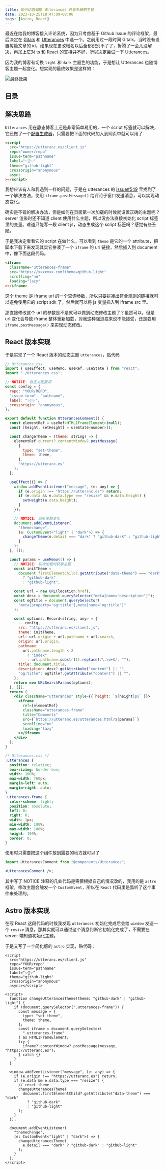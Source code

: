 ```yaml
---
title: 如何动态调整 Utterances 评论系统的主题
date: 2023-10-25T18:47:00+08:00
tags: [Astro, React]
---
```


最近在给我的博客接入评论系统，因为只考虑基于 Github Issue 的评论框架，最后决定在 [Gitalk](https://github.com/gitalk/gitalk) 和 [Utterances](https://github.com/utterance/utterances) 中选一个。之前用过一段时间 Gitalk，当时没有设置每篇文章的 id，结果现在更改域名以后全都识别不了了，折腾了一会儿没解决，再加上它对 ts 和 React 的支持并不好，所以决定尝试一下 Utterances。

因为我的博客有切换 `light` 和 `dark` 主题色的功能，于是想让 Utterances 也随博客主题一起变化。想实现的最终效果是这样的：

![最终效果](@assets/images/2023/dynamic-utterances-theme/preview.gif)

## 目录

## 解决思路

`Utterances` 用在静态博客上还是非常简单易用的，一个 script 标签就可以解决，它还做了一个[配置生成器](https://utteranc.es/)，只需要把下面的代码加入到网页中就可以用了

```html
<script
  src="https://utteranc.es/client.js"
  repo="owner/repo"
  issue-term="pathname"
  label="✨💬✨"
  theme="github-light"
  crossorigin="anonymous"
  async
></script>
```

我想应该有人和我遇到一样的问题，于是在 utterances 的 [issue#549](https://github.com/utterance/utterances/issues/549#issuecomment-907606127) 里找到了一个解决方法，使用 `iframe.postMessage()` 给评论子窗口发送消息，可以实现动态变化。

确实是不错的解决办法，但是如何在页面第一次加载的时候就设置正确的主题呢？server 渲染时还不知道 client 使用什么主题，所以没办法直接初始化 script 标签里的变量。难道只能写一段 client js，动态生成这个 script 标签吗？感觉有些丑陋。

于是我决定看看它的 script 在做什么，可以看到 `theme` 是它的一个 attribute，把脚本下载下来发现其实它拼凑了一个 `iframe` 的 url 链接，然后插入到 document 中，像下面这段代码。

```html
<iframe
  className="utterances-frame"
  src="https://xxxxxxx.com?theme=github-light"
  scrolling="no"
  loading="lazy"
></iframe>
```

这个 theme 是 iframe url 的一个查询参数，所以只要拼凑出符合规则的链接就可以避免使用它的 script sdk 了，然后就可以将 js 变量插入到 iframe src 里。

那直接修改这个 url 的参数是不是就可以做到动态修改主题了？虽然可以，但是 url 变化会导致 iframe 整体重新加载，对我这种强迫症来说不能接受，还是要用 `iframe.postMessage()` 来实现动态修改。

## React 版本实现

于是实现了一个 React 版本的动态主题 `utterances`，贴代码

```jsx
// Utterances.tsx
import { useEffect, useMemo, useRef, useState } from "react";
import "./Utterances.css";

// NOTICE: 自定义配置项
const config = {
  repo: "YOUR/REPO",
  "issue-term": "pathname",
  label: "✨💬✨",
  crossorigin: "anonymous",
};

export default function UtterancesComment() {
  const elementRef = useRef<HTMLIFrameElement>(null);
  const [height, setHeight] = useState<number>();

  const changeTheme = (theme: string) => {
    elementRef.current?.contentWindow?.postMessage(
      {
        type: "set-theme",
        theme: theme,
      },
      "https://utteranc.es"
    );
  };

  useEffect(() => {
    window.addEventListener("message", (e: any) => {
      if (e.origin !== "https://utteranc.es") return;
      if (e.data && e.data.type === "resize" && e.data.height) {
        setHeight(e.data.height);
      }
    });

    // NOTICE: 监听主题变化
    document.addEventListener(
      "themechange",
      (e: CustomEvent<"light" | "dark">) => {
        changeTheme(e.detail === "dark" ? "github-dark" : "github-light");
      }
    );
  }, []);

  const params = useMemo(() => {
    // NOTICE: 初次加载时获取主题
    const initTheme =
      document.firstElementChild?.getAttribute("data-theme") === "dark"
        ? "github-dark"
        : "github-light";

    const url = new URL(location.href);
    const desc = document.querySelector("meta[name='description']");
    const ogTitle = document.querySelector(
      "meta[property='og:title'],meta[name='og:title']"
    );

    const options: Record<string, any> = {
      ...config,
      src: "https://utteranc.es/client.js",
      theme: initTheme,
      url: url.origin + url.pathname + url.search,
      origin: url.origin,
      pathname:
        url.pathname.length < 2
          ? "index"
          : url.pathname.substr(1).replace(/\.\w+$/, ""),
      title: document.title,
      description: desc?.getAttribute("content") || "",
      "og:title": ogTitle?.getAttribute("content") || "",
    };
    return new URLSearchParams(options);
  }, []);
  return (
    <div className="utterances" style={{ height: `${height}px` }}>
      <iframe
        ref={elementRef}
        className="utterances-frame"
        title="Comments"
        src={`https://utteranc.es/utterances.html?${params}`}
        scrolling="no"
        loading="lazy"
      ></iframe>
    </div>
  );
}

```

```css
/* Utterances.css */
.utterances {
  position: relative;
  box-sizing: border-box;
  width: 100%;
  max-width: 760px;
  margin-left: auto;
  margin-right: auto;
}
.utterances-frame {
  color-scheme: light;
  position: absolute;
  left: 0;
  right: 0;
  width: 1px;
  min-width: 100%;
  max-width: 100%;
  height: 100%;
  border: 0;
}
```

使用时只需要把这个组件放到需要的地方就可以了

```jsx
import UtterancesComment from "@components/Utterances";

<UtterancesComment />;
```

其中写了 NOTICE 注释的几处代码是需要根据自己的情况改的，我用的是 `astro` 框架，修改主题会触发一个 `CustomEvent`，所以在 `React` 代码里是监听了这个事件来处理的。

## Astro 版本实现

在写 React 这段代码的时候我发现 `utterances` 初始化完成后会给 `window` 发送一个 `resize` 消息，那其实就可以通过这个消息判断它初始化完成了，不需要在 server 端知道初始化主题。

于是又写了一个简化版的 `astro` 实现，贴代码：

```astro
<script
  src="https://utteranc.es/client.js"
  repo="YOUR/repo"
  issue-term="pathname"
  label="✨💬✨"
  theme="github-light"
  crossorigin="anonymous"
  async></script>

<script>
  function changeUtterancesTheme(theme: "github-dark" | "github-light") {
    if (document.querySelector(".utterances-frame")) {
      const message = {
        type: "set-theme",
        theme: theme,
      };
      const iframe = document.querySelector(
        ".utterances-frame"
      ) as HTMLIFrameElement;
      try {
        iframe?.contentWindow?.postMessage(message, "https://utteranc.es");
      } catch {}
    }
  }

  window.addEventListener("message", (e: any) => {
    if (e.origin !== "https://utteranc.es") return;
    if (e.data && e.data.type === "resize") {
      // reset theme
      changeUtterancesTheme(
        document.firstElementChild?.getAttribute("data-theme") === "dark"
          ? "github-dark"
          : "github-light"
      );
    }
  });

  document.addEventListener(
    "themechange",
    (e: CustomEvent<"light" | "dark">) => {
      changeUtterancesTheme(
        e.detail === "dark" ? "github-dark" : "github-light"
      );
    }
  );
</script>
```

